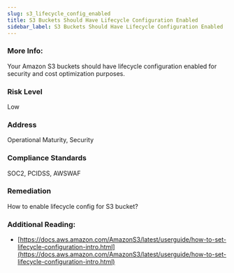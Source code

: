 ```yaml
---
slug: s3_lifecycle_config_enabled
title: S3 Buckets Should Have Lifecycle Configuration Enabled
sidebar_label: S3 Buckets Should Have Lifecycle Configuration Enabled
---
```


### More Info:

Your Amazon S3 buckets should have lifecycle configuration enabled for security and cost optimization purposes.

### Risk Level

Low

### Address

Operational Maturity, Security

### Compliance Standards

SOC2, PCIDSS, AWSWAF

### Remediation

How to enable lifecycle config for S3 bucket?

### Additional Reading:

- [https://docs.aws.amazon.com/AmazonS3/latest/userguide/how-to-set-lifecycle-configuration-intro.html](https://docs.aws.amazon.com/AmazonS3/latest/userguide/how-to-set-lifecycle-configuration-intro.html) 

